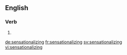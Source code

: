 ==English==

===Verb===
{{head|en}}

# {{present participle of|sensationalize}}

[[de:sensationalizing]]
[[fr:sensationalizing]]
[[sv:sensationalizing]]
[[vi:sensationalizing]]